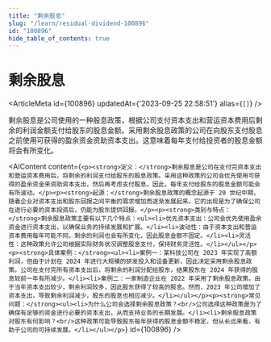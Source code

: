 ```yaml
---
title: "剩余股息"
slug: "/learn/residual-dividend-100896"
id: "100896"
hide_table_of_contents: true
---
```



# 剩余股息

<ArticleMeta id={100896} updatedAt={'2023-09-25 22:58:51'} alias={`[]`} />
<div className='border-solid border-b border-t-0 my-4 border-[var(--ifm-color-gray-300)]' />

剩余股息是公司使用的一种股息政策，根据公司支付资本支出和营运资本费用后剩余的利润金额支付给股东的股息金额。采用剩余股息政策的公司在向股东支付股息之前使用可获得的盈余资金资助资本支出。这意味着每年支付给投资者的股息金额将会有所变化。

<AIContent content={`<p><strong>定义：</strong>剩余股息是公司在支付完资本支出和营运资本费用后，将剩余的利润支付给股东的股息政策。采用这种政策的公司会优先使用可获得的盈余资金来资助资本支出，然后再考虑支付股息。因此，每年支付给股东的股息金额可能会有所波动。</p><p><strong>起源：</strong>剩余股息政策的概念起源于 20 世纪中期，随着企业对资本支出和股东回报之间平衡的需求增加而逐渐发展起来。它的出现是为了确保公司在进行必要的资本投资后，仍能为股东提供回报。</p><p><strong>类别与特点：</strong>剩余股息政策主要有以下几个特点：<ul><li>优先资本支出：公司会优先使用盈余资金进行资本支出，以确保业务的持续发展和扩展。</li><li>波动性：由于资本支出和营运资本费用每年可能不同，剩余的利润也会有所变化，因此股息金额不固定。</li><li>灵活性：这种政策允许公司根据实际财务状况调整股息支付，保持财务灵活性。</li></ul></p><p><strong>具体案例：</strong><ul><li>案例一：某科技公司在 2023 年实现了高额利润，但由于计划在 2024 年进行大规模的研发投入和设备更新，因此决定采用剩余股息政策。公司在支付完所有资本支出后，将剩余的利润分配给股东，结果股东在 2024 年获得的股息较前一年有所减少。</li><li>案例二：一家制造企业在 2022 年采用了剩余股息政策。由于当年资本支出较少，剩余利润较多，因此股东获得了较高的股息。然而，2023 年公司增加了资本支出，导致剩余利润减少，股东的股息也相应减少。</li></ul></p><p><strong>常见问题：</strong><ul><li>为什么公司会选择剩余股息政策？<br/>公司选择这种政策是为了确保有足够的资金进行必要的资本支出，从而支持业务的长期发展。</li><li>剩余股息政策对股东有何影响？<br/>这种政策可能导致股东每年获得的股息金额不稳定，但从长远来看，有助于公司的可持续发展。</li></ul></p>`} id={100896} />
